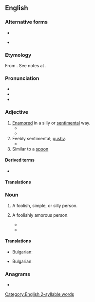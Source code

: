 ==English==

===Alternative forms===
* {{l|en|spooney}}
* {{l|en|spoonie}} {{qual|noun only}}

===Etymology===
From {{af|en|spoon|-y}}. See notes at {{m|en|spoonie}}.

===Pronunciation===
* {{IPA|en|/ˈspuː.ni/}}
* {{audio|en|LL-Q1860 (eng)-Vealhurl-spoony.wav |Audio (UK)}}
* {{rhymes|en|uːni|s=2}}

===Adjective===
{{en-adj|er}}

# [[enamored|Enamored]] in a silly or [[sentimental]] way.
#* {{quote-book|en|year=1852|first=Henry Drummond|last=Wolff|authorlink=Henry Drummond Wolff|title=Blondelle|page=139|passage="My dear Guy, the fact is, that I can't—force the girl's—feelings. You shall come with us—to-morrow, and speak to her as you like—but—if she does not like you—au'd'ammee! Why you know I can't make her. She—silly child—is '''spoony''', I think, on that cousin of her's, Dalrymple—he, I believe, is '''spoony''' on her."}}
#* {{quote-book|en|year=2020|first=Lorna|last=Locke|title=Romie's Fantasies|series=Lakeside Lovers|seriesvolume=3|passage=Of course, it was unlikely to unfold on its own. Romilda was shy and Mr. Reeves was a professional.  Even if they were absolutely '''spoony''' for each other it was difficult to imagine either of them taking that first scary step toward romance.}}
# Feebly sentimental; [[gushy]].
#* {{RQ:Thackeray Pendennis||passage=That is why we decline to publish any of the letters and verses which Mr. Pen wrote at this period of his life, out of mere regard for the young fellow’s character. They are too '''spooney''' and wild. |12}}
# Similar to a [[spoon]]
#: {{ux|en|That's a very '''spoony''' fork.}}

====Derived terms====
* {{l|en|spoony man}}

====Translations====
{{trans-top|enamored in a silly or sentimental way}}
{{trans-mid}}
{{trans-bottom}}

{{trans-top|feebly sentimental}}
{{trans-mid}}
{{trans-bottom}}

===Noun===
{{en-noun}}

# {{lb|en|informal}} A foolish, simple, or silly person.
# {{lb|en|informal}} A foolishly amorous person.
#* {{RQ:Thackeray Pendennis||passage=Major Pendennis, when the offer of the commission was acknowledged and refused, wrote back a curt and somewhat angry letter to the widow, and thought his nephew was rather a '''spooney'''.|3}}
#* {{quote-book|en|year=1861|title=Women of New York|first=Marie Louise|last=Hankins|chapter=The Fascinating Lady|page=129|passage=Occasionally, a Fascinating Lady catches a rich '''spoony''' whom she can manage and control. In that case, she continues to have all her whims fully gratified until Mr. Spoony's fortune is exhausted, and the creditors carry off the off the nice furniture.}}

====Translations====
{{trans-top|foolish, simple, or silly person}}
* Bulgarian: {{t+|bg|влюбен|m|sc=Cyrl}}
{{trans-mid}}
{{trans-bottom}}

{{trans-top|foolishly amorous person}}
* Bulgarian: {{t+|bg|сантиментален|m|sc=Cyrl}}
{{trans-mid}}
{{trans-bottom}}

===Anagrams===
* {{anagrams|en|a=noopsy|Snoopy|opsony|poyson|snoopy|yopons}}

[[Category:English 2-syllable words]]